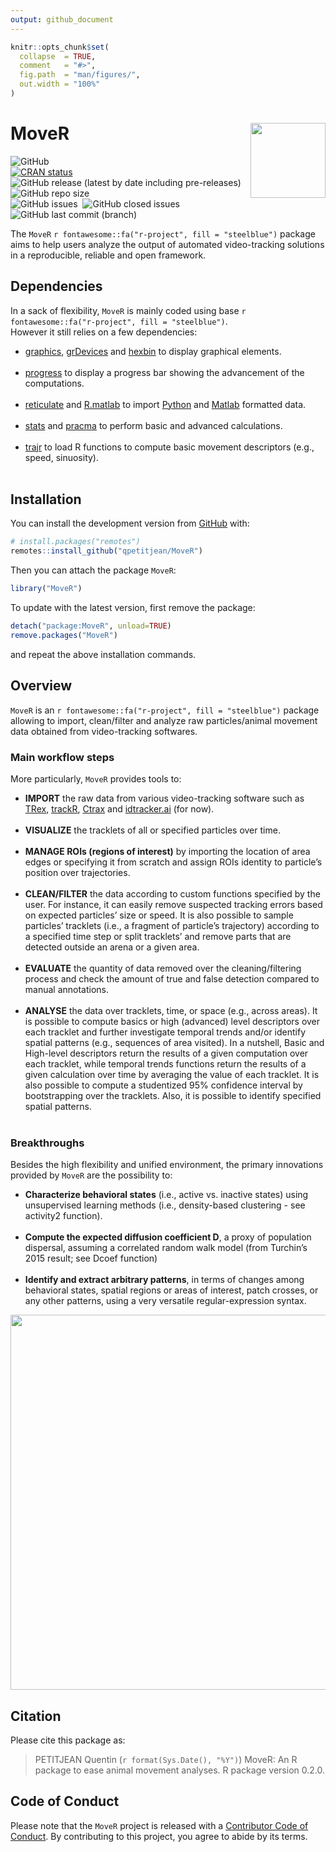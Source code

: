 ```yaml
---
output: github_document
---
```


<!-- README.md is generated from README.Rmd. Please edit that file -->


```r
knitr::opts_chunk$set(
  collapse  = TRUE,
  comment   = "#>",
  fig.path  = "man/figures/",
  out.width = "100%"
)
```



MoveR <img src="man/figures/hexsticker.png" height="120" align="right"/>
=========================================================

<!-- badges: start -->
<img alt="GitHub" src="https://img.shields.io/github/license/qpetitjean/MoveR"><br />
[![CRAN status](https://www.r-pkg.org/badges/version/MoveR)](https://CRAN.R-project.org/package=MoveR)<br />
<img alt="GitHub release (latest by date including pre-releases)" src="https://img.shields.io/github/v/release/qpetitjean/MoveR?include_prereleases">
<img alt="GitHub repo size" src="https://img.shields.io/github/repo-size/qpetitjean/MoveR"><br />
<img alt="GitHub issues" src="https://img.shields.io/github/issues-raw/qpetitjean/MoveR">&nbsp;
<img alt="GitHub closed issues" src="https://img.shields.io/github/issues-closed-raw/qpetitjean/MoveR"><br />
<img alt="GitHub last commit (branch)" src="https://img.shields.io/github/last-commit/qpetitjean/MoveR/Main">
<!-- badges: end -->

The `MoveR` `r fontawesome::fa("r-project", fill = "steelblue")` package aims to help users analyze the output of automated video-tracking solutions in a reproducible, reliable and open framework.

## Dependencies

In a sack of flexibility, `MoveR` is mainly coded using base `r fontawesome::fa("r-project", fill = "steelblue")`.<br />
However it still relies on a few dependencies:<br />

<ul>
<li><a href="https://www.rdocumentation.org/packages/graphics">graphics</a>, <a href="https://www.rdocumentation.org/packages/grDevices">grDevices</a> and <a href="https://www.rdocumentation.org/packages/hexbin">hexbin</a> to display graphical elements.</li><br />
<li><a href="https://github.com/r-lib/progress">progress</a> to display a progress bar showing the advancement of the computations.</li><br />
<li><a href="https://www.rdocumentation.org/packages/reticulate">reticulate</a> and <a href="https://www.rdocumentation.org/packages/R.matlab">R.matlab</a> to import <a href="https://https://www.python.org/">Python</a> and <a href="https://mathworks.com/products/matlab.html">Matlab</a> formatted data.</li><br />
<li><a href="https://www.rdocumentation.org/packages/stats">stats</a> and <a href="https://www.rdocumentation.org/packages/pracma">pracma</a> to perform basic and advanced calculations.</li><br />
<li><a href="https://www.rdocumentation.org/packages/trajr">trajr</a> to load R functions to compute basic movement descriptors (e.g., speed, sinuosity).</li><br />
</ul>

## Installation

You can install the development version from [GitHub](https://github.com/) with:

```r
# install.packages("remotes")
remotes::install_github("qpetitjean/MoveR")
```

Then you can attach the package `MoveR`:

```r
library("MoveR")
```
To update with the latest version, first remove the package:

```r
detach("package:MoveR", unload=TRUE)
remove.packages("MoveR")
```
and repeat the above installation commands.

## Overview

`MoveR` is an `r fontawesome::fa("r-project", fill = "steelblue")` package allowing to import, clean/filter and analyze raw particles/animal movement data obtained from video-tracking softwares.<br />

### Main workflow steps

More particularly, `MoveR` provides tools to:<br />

<ul>
<li><strong>IMPORT</strong> the raw data from various video-tracking software such as <a href="https://trex.run">TRex</a>, <a href="https://swarm-lab.github.io/trackR">trackR</a>, <a href="https://ctrax.sourceforge.net/">Ctrax</a> and <a href="https://idtrackerai.readthedocs.io/en/latest/">idtracker.ai</a> (for now).</li><br />
<li><strong>VISUALIZE</strong> the tracklets of all or specified particles over time.</li><br />
<li><strong>MANAGE ROIs (regions of interest)</strong> by importing the location of area edges or specifying it from scratch and assign ROIs identity to particle's position over trajectories.</li><br />
<li><strong>CLEAN/FILTER</strong> the data according to custom functions specified by the user. For instance, it can easily remove suspected tracking errors based on expected particles' size or speed. It is also possible to sample particles' tracklets (i.e., a fragment of particle's trajectory) according to a specified time step or split tracklets' and remove parts that are detected outside an arena or a given area.</li><br />
<li><strong>EVALUATE</strong> the quantity of data removed over the cleaning/filtering process and check the amount of true and false detection compared to manual annotations.</li><br />
<li><strong>ANALYSE</strong> the data over tracklets, time, or space (e.g., across areas). It is possible to compute basics or high (advanced) level descriptors over each tracklet and further investigate temporal trends and/or identify spatial patterns (e.g., sequences of area visited). In a nutshell, Basic and High-level descriptors return the results of a given computation over each tracklet, while temporal trends functions return the results of a given calculation over time by averaging the value of each tracklet. It is also possible to compute a studentized 95% confidence interval by bootstrapping over the tracklets. Also, it is possible to identify specified spatial patterns.</li><br />
</ul>
### Breakthroughs

Besides the high flexibility and unified environment, the primary innovations provided by `MoveR` are the possibility to:<br />

<ul>
<li><strong>Characterize behavioral states</strong> (i.e., active vs. inactive states) using unsupervised learning methods (i.e., density-based clustering - see activity2 function).</li><br />
<li><strong>Compute the expected diffusion coefficient D</strong>, a proxy of population dispersal, assuming a correlated random walk model (from Turchin's 2015 result; see Dcoef function)</li><br />
<li><strong>Identify and extract arbitrary patterns</strong>, in terms of changes among behavioral states, spatial regions or areas of interest, patch crosses, or any other patterns, using a very versatile regular-expression syntax.</li> 
</ul>
<img src="man/figures/WorkFlowMoveR.png" height="600" text-align="center"/>

## Citation

Please cite this package as: 

> PETITJEAN Quentin (`r format(Sys.Date(), "%Y")`) MoveR: An R 
package to ease animal movement analyses. R package version 0.2.0.


## Code of Conduct

Please note that the `MoveR` project is released with a 
[Contributor Code of Conduct](https://contributor-covenant.org/version/2/0/CODE_OF_CONDUCT.html). 
By contributing to this project, you agree to abide by its terms.
